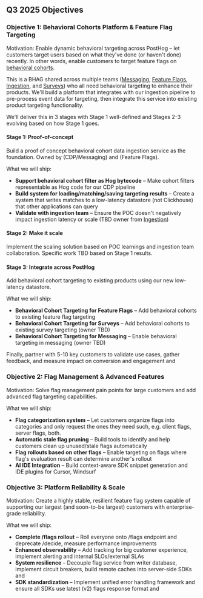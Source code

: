 ## Q3 2025 Objectives

### Objective 1: Behavioral Cohorts Platform & Feature Flag Targeting

Motivation: Enable dynamic behavioral targeting across PostHog – let customers target users based on what they've done (or haven't done) recently. In other words, enable customers to target feature flags on [behavioral cohorts](/docs/data/cohorts).

This is a BHAG shared across multiple teams ([Messaging](/teams/messaging), [Feature Flags](/teams/feature-flags), [Ingestion](/teams/ingestion), and [Surveys](/teams/surveys)) who all need behavioral targeting to enhance their products. We'll build a platform that integrates with our ingestion pipeline to pre-process event data for targeting, then integrate this service into existing product targeting functionality.

We'll deliver this in 3 stages with Stage 1 well-defined and Stages 2-3 evolving based on how Stage 1 goes.

#### Stage 1: Proof-of-concept

Build a proof of concept behavioral cohort data ingestion service as the foundation. Owned by <TeamMember name ="Ben White" photo /> (CDP/Messaging) and <TeamMember name="Dylan Martin" photo /> (Feature Flags).

What we will ship:
* **Support behavioral cohort filter as Hog bytecode** – Make cohort filters representable as Hog code for our CDP pipeline <TeamMember name="Dylan Martin" photo />
* **Build system for loading/matching/saving targeting results** – Create a system that writes matches to a low-latency datastore (not Clickhouse) that other applications can query <TeamMember name="Ben White" photo />
* **Validate with ingestion team** – Ensure the POC doesn't negatively impact ingestion latency or scale (TBD owner from [Ingestion](/teams/ingestion))

#### Stage 2: Make it scale

Implement the scaling solution based on POC learnings and ingestion team collaboration. Specific work TBD based on Stage 1 results.

#### Stage 3: Integrate across PostHog

Add behavioral cohort targeting to existing products using our new low-latency datastore.

What we will ship:
* **Behavioral Cohort Targeting for Feature Flags** – Add behavioral cohorts to existing feature flag targeting <TeamMember name ="Dylan Martin" photo />
* **Behavioral Cohort Targeting for Surveys** – Add behavioral cohorts to existing survey targeting (owner TBD)
* **Behavioral Cohort Targeting for Messaging** – Enable behavioral targeting in messaging (owner TBD)

Finally, partner with 5-10 key customers to validate use cases, gather feedback, and measure impact on conversion and engagement <TeamMember name="Dylan Martin" photo /> and <TeamMember name="Annika Schmid" photo />

### Objective 2: Flag Management & Advanced Features  
Motivation: Solve flag management pain points for large customers and add advanced flag targeting capabilities.

What we will ship:
* **Flag categorization system** – Let customers organize flags into categories and only request the ones they need such, e.g. client flags, server flags, both. <TeamMember name="Phil Haack" photo />
* **Automatic stale flag pruning** – Build tools to identify and help customers clean up unused/stale flags automatically <TeamMember name="Phil Haack" photo />
* **Flag rollouts based on other flags** – Enable targeting on flags where flag's evaluation result can determine another's rollout <TeamMember name="Phil Haack" photo />
* **AI IDE Integration** – Build context-aware SDK snippet generation and IDE plugins for Cursor, Windsurf <TeamMember name="Phil Haack" photo />

### Objective 3: Platform Reliability & Scale
Motivation: Create a highly stable, resilient feature flag system capable of supporting our largest (and soon-to-be largest) customers with enterprise-grade reliability.

What we will ship:
* **Complete /flags rollout** – Roll everyone onto /flags endpoint and deprecate /decide, measure performance improvements <TeamMember name="Andy Zhao" photo />
* **Enhanced observability** – Add tracking for big customer experience, implement alerting and internal SLOs/external SLAs <TeamMember name="Andy Zhao" photo />
* **System resilience** – Decouple flag service from writer database, implement circuit breakers, build remote caches into server-side SDKs <TeamMember name="Andy Zhao" photo /> and <TeamMember name="Dylan Martin" photo />
* **SDK standardization** – Implement unified error handling framework and ensure all SDKs use latest (v2) flags response format <TeamMember name="Andy Zhao" photo /> and <TeamMember name="Phil Haack" photo />
